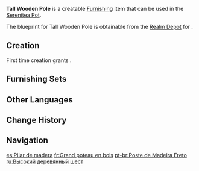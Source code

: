 {{Furnishing Infobox
|id             = 373116
|image          = Item Tall Wooden Pole.png
|category       = Landscape
|subcategory    = Small Object
|quality        = 2
|adeptal_energy = 30
|load           = 35
|reduced_load   = 24
|description    = This basic part of a wooden shed is sometimes also used as an eye-catching sign that marks the key location of a building.
|blueprint      = Realm Depot
}}
'''Tall Wooden Pole''' is a creatable [[Furnishing]] item that can be used in the [[Serenitea Pot]].

The blueprint for Tall Wooden Pole is obtainable from the [[Realm Depot]] for {{Item|Realm Currency|24|x=80}}.

==Creation==
First time creation grants {{Item|Trust|24|x=30}}.
{{Recipe
|type = Creation
|time = 12h
|Fir Wood = 4
|sort = Fir Wood
}}

==Furnishing Sets==
{{Craft Usage|type=Furnishing Set}}

==Other Languages==
{{Other Languages
|default_hidden = 1
|en      = Tall Wooden Pole
|zhs     = 高耸的木杆
|zhs_rm  = Gāosǒng de Mùgān
|zht     = 高聳的木桿
|zht_rm  = Gāosǒng de Mùgān
|ja      = 高い木の柱
|ja_rm   = Takai Ki no Hashira
|ko      = 높이 솟은 통나무
|es      = Pilar de madera
|fr      = Grand poteau en bois
|ru      = Высокий деревянный шест
|th      = เสาไม้สูง
|th_rm   = Sao Mai-sung
|vi      = Trụ Gỗ Cao
|de      = Hoher Holzmast
|id      = Tiang Kayu yang Tinggi
|pt      = Poste de Madeira Ereto
|tr      = Uzun Ahşap Direk
|it      = Palo di legno lungo
}}

==Change History==
{{Change History|1.6}}

==Navigation==
{{Furnishing Navbox|exterior}}

[[es:Pilar de madera]]
[[fr:Grand poteau en bois]]
[[pt-br:Poste de Madeira Ereto]]
[[ru:Высокий деревянный шест]]